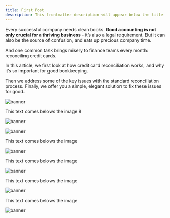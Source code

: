 ```yaml
---
title: First Post
description: This frontmatter description will appear below the title
---
```


Every successful company needs clean books. **Good accounting is not only crucial for a thriving business** - it’s also a legal requirement. But it can also be the source of confusion, and eats up precious company time.

And one common task brings misery to finance teams every month: reconciling credit cards.

In this article, we first look at how credit card reconciliation works, and why it’s so important for good bookkeeping.

Then we address some of the key issues with the standard reconciliation process. Finally, we offer you a simple, elegant solution to fix these issues for good.

![banner](./images/first-post-banner.jpg)

This text comes belows the image 8

![banner](./images/first-post-banner_2.jpg)

![banner](./images/first-post-banner_3.jpg)

This text comes belows the image

![banner](./images/first-post-banner_4.jpg)

This text comes belows the image

![banner](./images/first-post-banner.jpg)

This text comes belows the image

![banner](./images/first-post-banner.jpg)

This text comes belows the image

![banner](./images/first-post-banner.jpg)
